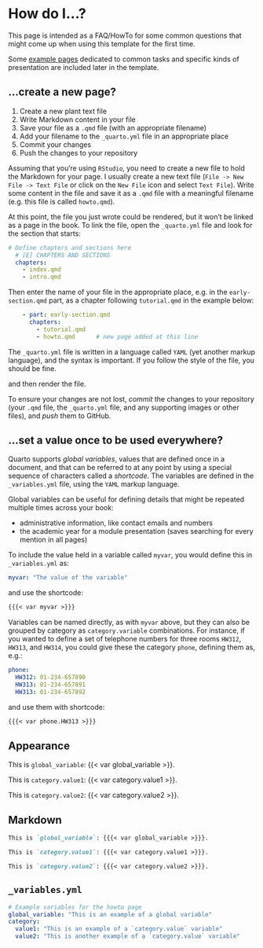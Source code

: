 # How do I…?

This page is intended as a FAQ/HowTo for some common questions that might come up when using this template for the first time.

Some [example pages](example_pages.qmd) dedicated to common tasks and specific kinds of presentation are included later in the template.

## …create a new page?

::: { .callout-tip title="tl;dr" }
1. Create a new plant text file
2. Write Markdown content in your file
3. Save your file as a `.qmd` file (with an appropriate filename)
4. Add your filename to the `_quarto.yml` file in an appropriate place
5. Commit your changes
6. Push the changes to your repository
:::

Assuming that you're using `RStudio`, you need to create a new file to hold the Markdown for your page. I usually create a new text file (`File -> New File -> Text File` or click on the `New File` icon and select `Text File`). Write some content in the file and save it as a `.qmd` file with a meaningful filename (e.g. this file is called `howto.qmd`).

At this point, the file you just wrote could be rendered, but it won't be linked as a page in the book. To link the file, open the `_quarto.yml` file and look for the section that starts:

```yaml
# Define chapters and sections here
  # [E] CHAPTERS AND SECTIONS
  chapters:
    - index.qmd
    - intro.qmd
```

Then enter the name of your file in the appropriate place, e.g. in the `early-section.qmd` part, as a chapter following `tutorial.qmd` in the example below:

```yaml
    - part: early-section.qmd
      chapters: 
        - tutorial.qmd
        - howto.qmd      # new page added at this line
```

::: { .callout-warning }
The `_quarto.yml` file is written in a language called `YAML` (yet another markup language), and the syntax is important. If you follow the style of the file, you should be fine.
:::

and then render the file.

::: { .callout-important }
To ensure your changes are not lost, _commit_ the changes to your repository (your `.qmd` file, the `_quarto.yml` file, and any supporting images or other files), and _push_ them to GitHub.
:::

## …set a value once to be used everywhere?

Quarto supports _global variables_, values that are defined once in a document, and that can be referred to at any point by using a special sequence of characters called a _shortcode_. The variables are defined in the `_variables.yml` file, using the `YAML` markup language.

::: { .callout-tip }
Global variables can be useful for defining details that might be repeated multiple times across your book:

- administrative information, like contact emails and numbers
- the academic year for a module presentation (saves searching for every mention in all pages)
:::

To include the value held in a variable called `myvar`, you would define this in `_variables.yml` as:

```yaml
myvar: "The value of the variable"
```

and use the shortcode:

```markdown
{{{< var myvar >}}}
```

Variables can be named directly, as with `myvar` above, but they can also be grouped by category as `category.variable` combinations. For instance, if you wanted to define a set of telephone numbers for three rooms `HW312`, `HW313`, and `HW314`, you could give these the category `phone`, defining them as, e.g.:

```yaml
phone:
  HW312: 01-234-657890
  HW313: 01-234-657891
  HW313: 01-234-657892
```

and use them with shortcode:

```markdown
{{{< var phone.HW313 >}}}
```

::: { .panel-tabset }

## Appearance

This is `global_variable`: {{< var global_variable >}}.

This is `category.value1`: {{< var category.value1 >}}.

This is `category.value2`: {{< var category.value2 >}}.

## Markdown

```markdown
This is `global_variable`: {{{< var global_variable >}}}.

This is `category.value1`: {{{< var category.value1 >}}}.

This is `category.value2`: {{{< var category.value2 >}}}.
```

## `_variables.yml`

```yaml
# Example variables for the howto page
global_variable: "This is an example of a global variable"
category:
  value1: "This is an example of a `category.value` variable"
  value2: "This is another example of a `category.value` variable"
```

:::